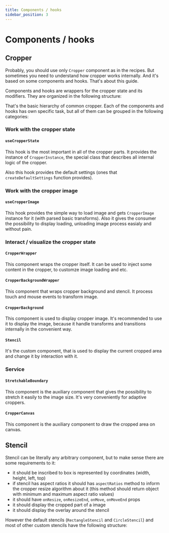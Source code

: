 ```yaml
---
title: Components / hooks
sidebar_position: 3
---
```



# Components / hooks

## Cropper

Probably, you should use only `Cropper` component as in the recipes. But sometimes you need to understand how cropper works internally.
And it's based on some components and hooks. That's about this guide.

Components and hooks are wrappers for the cropper state and its modifiers. They are organized in the following structure:

<ComponentsHierarchy/>

That's the basic hierarchy of common cropper. Each of the components and hooks has own specific task, but all of them can be grouped in the following categories:

### Work with the cropper state

#### `useCropperState`

This hook is the most important in all of the cropper parts. It provides the instance of `CropperInstance`, the special
class that describes all internal logic of the cropper.

Also this hook provides the default settings (ones that `createDefaultSettings` function provides).

### Work with the cropper image

#### `useCropperImage`

This hook provides the simple way to load image and gets `CropperImage` instance for it (with parsed basic transforms). Also it gives the consumer
the possibility to display loading, unloading image process easialy and without pain.

### Interact / visualize the cropper state

#### `CropperWrapper`

This component wraps the cropper itself. It can be used to inject some content in the cropper, to customze image loading and etc.

#### `CropperBackgroundWrapper`

This component that wraps cropper background and stencil. It process touch and mouse events to transform image.

#### `CropperBackground`

This component is used to display cropper image. It's recommended to use it to display the image, because it handle transforms and transitions
internally in the convenient way.

#### `Stencil`

It's the custom component, that is used to display the current cropped area and change it by interaction with it.

### Service

#### `StretchableBoundary`

This component is the auxiliary component that gives the possibility to stretch it easily to the image size. It's very conveniently for
adaptive croppers.

#### `CropperCanvas`

This component is the auxiliary component to draw the cropped area on canvas.

## Stencil

Stencil can be literally any arbitrary component, but to make sense there are some requirements to it:

- it should be inscribed to box is represented by coordinates (width, height, left, top)
- if stencil has aspect ratios it should has `aspectRatios` method to inform the cropper resize algorithm about it (this method should return object with minimum and maximum aspect ratio values)
- it should have `onResize`, `onResizeEnd`, `onMove`, `onMoveEnd` props
- it should display the cropped part of a image
- it should display the overlay around the stencil

However the default stencils (`RectangleStencil` and `CircleStencil`) and most of other custom stencils have the following structure:

<StencilHierarchy/>
